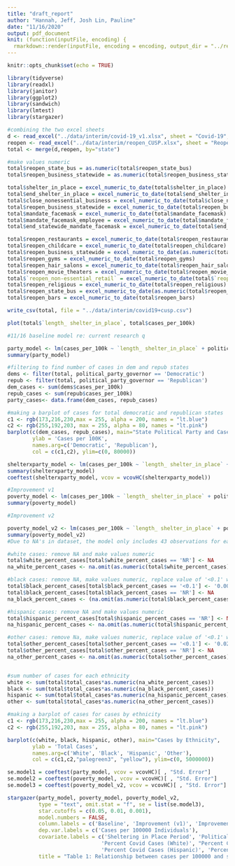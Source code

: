```yaml
---
title: "draft_report"
author: "Hannah, Jeff, Josh Lin, Pauline"
date: "11/16/2020"
output: pdf_document
knit: (function(inputFile, encoding) {
  rmarkdown::render(inputFile, encoding = encoding, output_dir = "../reports/") })
---
```


```r
knitr::opts_chunk$set(echo = TRUE)
```


```r
library(tidyverse)
library(readxl)
library(janitor)
library(ggplot2)
library(sandwich)
library(lmtest)
library(stargazer)
```

```r
#combining the two excel sheets 
d <- read_excel("../data/interim/covid-19_v1.xlsx", sheet = "Covid-19", skip=1)
reopen <- read_excel("../data/interim/reopen_CUSP.xlsx", sheet = "Reopening")
total <- merge(d,reopen, by="state")
```

```r
#make values numeric 
total$reopen_state_bus = as.numeric(total$reopen_state_bus)
total$reopen_business_statewide = as.numeric(total$reopen_business_statewide)
```


```r
total$shelter_in_place = excel_numeric_to_date(total$shelter_in_place)
total$end_shelter_in_place = excel_numeric_to_date(total$end_shelter_in_place)
total$close_nonessential_business = excel_numeric_to_date(total$close_nonessential_business)
total$reopen_business_statewide = excel_numeric_to_date(total$reopen_business_statewide)
total$mandate_facemask = excel_numeric_to_date(total$mandate_facemask)
total$mandate_facemask_employee = excel_numeric_to_date(total$mandate_facemask_employee)
total$end_statewide_mandate_facemask = excel_numeric_to_date(total$end_statewide_mandate_facemask)

total$reopen_restaurants = excel_numeric_to_date(total$reopen_restaurants)
total$reopen_childcare = excel_numeric_to_date(total$reopen_childcare)
total$reopen_business_statewide = excel_numeric_to_date(as.numeric(total$reopen_business_statewide))
total$reopen_gyms = excel_numeric_to_date(total$reopen_gyms)
total$reopen_hair_salons = excel_numeric_to_date(total$reopen_hair_salons)
total$reopen_movie_theaters = excel_numeric_to_date(total$reopen_movie_theaters)
total$`reopen_non-essential_retail` = excel_numeric_to_date(total$`reopen_non-essential_retail`)
total$reopen_religious = excel_numeric_to_date(total$reopen_religious)
total$reopen_state_bus = excel_numeric_to_date(as.numeric(total$reopen_state_bus))
total$reopen_bars = excel_numeric_to_date(total$reopen_bars)
```

```r
write_csv(total, file = "../data/interim/covid19+cusp.csv")
```

```r
plot(total$`length_ shelter_in_place`, total$cases_per_100k)
```

```r
#11/16 baseline model re: current research q

party_model <- lm(cases_per_100k ~ `length_ shelter_in_place` + political_party_governor, data=total)
summary(party_model)

```
```r
#filtering to find number of cases in dem and repub states 
dems <- filter(total, political_party_governor == 'Democratic')
repub <- filter(total, political_party_governor == 'Republican')
dem_cases <- sum(dems$cases_per_100k)
repub_cases <- sum(repub$cases_per_100k)
party_cases<- data.frame(dem_cases, repub_cases)
```


```r
#making a barplot of cases for total democratic and republican states 
c1 <- rgb(173,216,230,max = 255, alpha = 200, names = "lt.blue")
c2 <- rgb(255,192,203, max = 255, alpha = 80, names = "lt.pink")
barplot(c(dem_cases, repub_cases), main="State Political Party and Cases",
        ylab = 'Cases per 100K',
        names.arg=c('Democratic', 'Republican'),
        col = c(c1,c2), ylim=c(0, 80000))
```
```r
shelterxparty_model <- lm(cases_per_100k ~ `length_ shelter_in_place` + political_party_governor + (`length_ shelter_in_place` * political_party_governor), data=total)
summary(shelterxparty_model)
coeftest(shelterxparty_model, vcov = vcovHC(shelterxparty_model))
```



```r
#Improvement v1
poverty_model <- lm(cases_per_100k ~ `length_ shelter_in_place` + political_party_governor + percent_povertyline_2018 + as.numeric(white_percent_cases), data=total)
summary(poverty_model)
```




```r
#Improvement v2

poverty_model_v2 <- lm(cases_per_100k ~ `length_ shelter_in_place` + political_party_governor + percent_povertyline_2018 + as.numeric(white_percent_cases) + as.numeric(black_percent_cases) + as.numeric(hispanic_percent_cases) + as.numeric(other_percent_cases), data=total)
summary(poverty_model_v2)
#Due to NA's in dataset, the model only includes 43 observations for each variable. Attempts were made to find data to fill in the gaps, but no public data was found for each instance of an NA

```


```r

#white cases: remove NA and make values numeric 
total$white_percent_cases[total$white_percent_cases == 'NR'] <- NA
na_white_percent_cases <- na.omit(as.numeric(total$white_percent_cases))

#black cases: remove NA, make values numeric, replace value of '<0.1' with '0.007' from external data *state = Montana
total$black_percent_cases[total$black_percent_cases == '<0.1'] <- '0.007'
total$black_percent_cases[total$black_percent_cases == 'NR'] <- NA
na_black_percent_cases <- (na.omit(as.numeric(total$black_percent_cases)))

#hispanic cases: remove NA and make values numeric
total$hispanic_percent_cases[total$hispanic_percent_cases == 'NR'] <- NA
na_hispanic_percent_cases <- na.omit(as.numeric(total$hispanic_percent_cases))

#other cases: remove Na, make values numeric, replace value of '<0.1' with '0.02' from external data *state = Texas, note = other from external data includes Asian ethnicity only  
total$other_percent_cases[total$other_percent_cases == '<0.1'] <- '0.02'
total$other_percent_cases[total$other_percent_cases == 'NR'] <- NA
na_other_percent_cases <- na.omit(as.numeric(total$other_percent_cases)) 


#sum number of cases for each ethnicity 
white <- sum(total$total_cases*as.numeric(na_white_percent_cases))
black <- sum(total$total_cases*as.numeric(na_black_percent_cases))
hispanic <- sum(total$total_cases*as.numeric(na_hispanic_percent_cases))
other <- sum(total$total_cases*as.numeric(na_other_percent_cases))

```



```r
#making a barplot of cases for cases by ethnicity 
c1 <- rgb(173,216,230,max = 255, alpha = 200, names = "lt.blue")
c2 <- rgb(255,192,203, max = 255, alpha = 80, names = "lt.pink")

barplot(c(white, black, hispanic, other), main="Cases by Ethnicity",
        ylab = 'Total Cases',
        names.arg=c('White', 'Black', 'Hispanic', 'Other'),
        col = c(c1,c2,"palegreen3", "yellow"), ylim=c(0, 5000000))
```


```r
se.model1 = coeftest(party_model, vcov = vcovHC)[ , "Std. Error"]
se.model2 = coeftest(poverty_model, vcov = vcovHC)[ , "Std. Error"]
se.model3 = coeftest(poverty_model_v2, vcov = vcovHC)[ , "Std. Error"]

stargazer(party_model, poverty_model, poverty_model_v2,
          type = "text", omit.stat = "f", se = list(se.model3),
          star.cutoffs = c(0.05, 0.01, 0.001),
          model.numbers = FALSE,
          column.labels = c('Baseline', 'Improvement (v1)', 'Improvement (v2)'),
          dep.var.labels = c('Cases per 100000 Individuals'),
          covariate.labels = c('Sheltering in Place Period', 'Political Party (Republican)', 'Percent under Poverty Line',
                              'Percent Covid Cases (White)', "Percent Covid Cases (Black)",
                              'Percent Covid Cases (Hispanic)', 'Percent Covid Cases (Other)'),
          title = "Table 1: Relationship between cases per 100000 and state political party")
```

